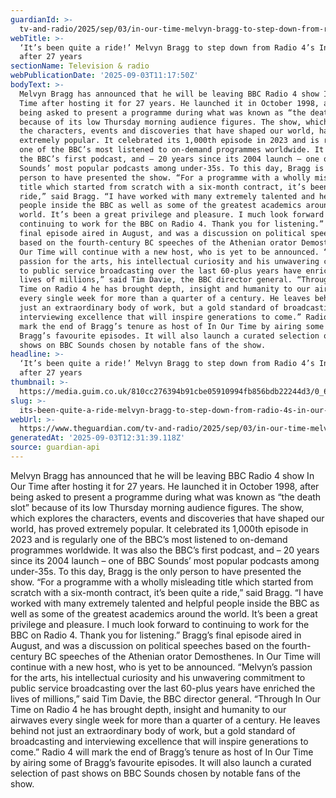 ```yaml
---
guardianId: >-
  tv-and-radio/2025/sep/03/in-our-time-melvyn-bragg-to-step-down-from-radio-4-role-after-27-years
webTitle: >-
  ‘It’s been quite a ride!’ Melvyn Bragg to step down from Radio 4’s In Our Time
  after 27 years
sectionName: Television & radio
webPublicationDate: '2025-09-03T11:17:50Z'
bodyText: >-
  Melvyn Bragg has announced that he will be leaving BBC Radio 4 show In Our
  Time after hosting it for 27 years. He launched it in October 1998, after
  being asked to present a programme during what was known as “the death slot”
  because of its low Thursday morning audience figures. The show, which explores
  the characters, events and discoveries that have shaped our world, has proved
  extremely popular. It celebrated its 1,000th episode in 2023 and is regularly
  one of the BBC’s most listened to on-demand programmes worldwide. It was also
  the BBC’s first podcast, and – 20 years since its 2004 launch – one of BBC
  Sounds’ most popular podcasts among under-35s. To this day, Bragg is the only
  person to have presented the show. “For a programme with a wholly misleading
  title which started from scratch with a six-month contract, it’s been quite a
  ride,” said Bragg. “I have worked with many extremely talented and helpful
  people inside the BBC as well as some of the greatest academics around the
  world. It’s been a great privilege and pleasure. I much look forward to
  continuing to work for the BBC on Radio 4. Thank you for listening.” Bragg’s
  final episode aired in August, and was a discussion on political speeches
  based on the fourth-century BC speeches of the Athenian orator Demosthenes. In
  Our Time will continue with a new host, who is yet to be announced. “Melvyn’s
  passion for the arts, his intellectual curiosity and his unwavering commitment
  to public service broadcasting over the last 60-plus years have enriched the
  lives of millions,” said Tim Davie, the BBC director general. “Through In Our
  Time on Radio 4 he has brought depth, insight and humanity to our airwaves
  every single week for more than a quarter of a century. He leaves behind not
  just an extraordinary body of work, but a gold standard of broadcasting and
  interviewing excellence that will inspire generations to come.” Radio 4 will
  mark the end of Bragg’s tenure as host of In Our Time by airing some of
  Bragg’s favourite episodes. It will also launch a curated selection of past
  shows on BBC Sounds chosen by notable fans of the show.
headline: >-
  ‘It’s been quite a ride!’ Melvyn Bragg to step down from Radio 4’s In Our Time
  after 27 years
thumbnail: >-
  https://media.guim.co.uk/810cc276394b91cbe05910994fb856bdb22244d3/0_624_2795_2235/500.jpg
slug: >-
  its-been-quite-a-ride-melvyn-bragg-to-step-down-from-radio-4s-in-our-time-after-27-years
webUrl: >-
  https://www.theguardian.com/tv-and-radio/2025/sep/03/in-our-time-melvyn-bragg-to-step-down-from-radio-4-role-after-27-years
generatedAt: '2025-09-03T12:31:39.118Z'
source: guardian-api
---
```

Melvyn Bragg has announced that he will be leaving BBC Radio 4 show In Our Time after hosting it for 27 years. He launched it in October 1998, after being asked to present a programme during what was known as “the death slot” because of its low Thursday morning audience figures. The show, which explores the characters, events and discoveries that have shaped our world, has proved extremely popular. It celebrated its 1,000th episode in 2023 and is regularly one of the BBC’s most listened to on-demand programmes worldwide. It was also the BBC’s first podcast, and – 20 years since its 2004 launch – one of BBC Sounds’ most popular podcasts among under-35s. To this day, Bragg is the only person to have presented the show. “For a programme with a wholly misleading title which started from scratch with a six-month contract, it’s been quite a ride,” said Bragg. “I have worked with many extremely talented and helpful people inside the BBC as well as some of the greatest academics around the world. It’s been a great privilege and pleasure. I much look forward to continuing to work for the BBC on Radio 4. Thank you for listening.” Bragg’s final episode aired in August, and was a discussion on political speeches based on the fourth-century BC speeches of the Athenian orator Demosthenes. In Our Time will continue with a new host, who is yet to be announced. “Melvyn’s passion for the arts, his intellectual curiosity and his unwavering commitment to public service broadcasting over the last 60-plus years have enriched the lives of millions,” said Tim Davie, the BBC director general. “Through In Our Time on Radio 4 he has brought depth, insight and humanity to our airwaves every single week for more than a quarter of a century. He leaves behind not just an extraordinary body of work, but a gold standard of broadcasting and interviewing excellence that will inspire generations to come.” Radio 4 will mark the end of Bragg’s tenure as host of In Our Time by airing some of Bragg’s favourite episodes. It will also launch a curated selection of past shows on BBC Sounds chosen by notable fans of the show.
